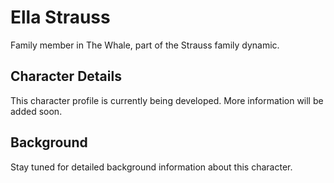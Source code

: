 # Ella Strauss

Family member in The Whale, part of the Strauss family dynamic.

## Character Details

This character profile is currently being developed. More information will be added soon.

## Background

Stay tuned for detailed background information about this character.
